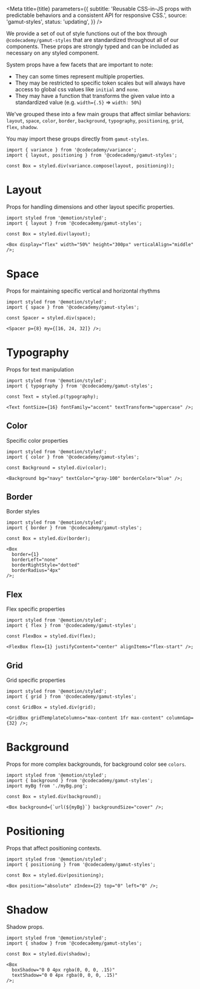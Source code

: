


<Meta
  title={title}
  parameters={{
    subtitle:
      'Reusable CSS-in-JS props with predictable behaviors and a consistent API for responsive CSS.',
    source: 'gamut-styles',
    status: 'updating',
  }}
/>

We provide a set of out of style functions out of the box through `@codecademy/gamut-styles` that are standardized throughout all of our components. These props are strongly typed and can be included as necessary on any styled component.

System props have a few facets that are important to note:

- They can some times represent multiple properties.
- They may be restricted to specific token scales but will always have access to global css values like `initial` and `none`.
- They may have a function that transforms the given value into a standardized value (e.g. `width={.5}` => `width: 50%`)

We've grouped these into a few main groups that affect simliar behaviors: `layout`, `space`, `color`, `border`, `background`, `typography`, `positioning`, `grid`, `flex`, `shadow`.

You may import these groups directly from `gamut-styles`.

```tsx
import { variance } from '@codecademy/variance';
import { layout, positioning } from '@codecademy/gamut-styles';

const Box = styled.div(variance.compose(layout, positioning));
```

# Layout

Props for handling dimensions and other layout specific properties.

```tsx
import styled from '@emotion/styled';
import { layout } from '@codecademy/gamut-styles';

const Box = styled.div(layout);

<Box display="flex" width="50%" height="300px" verticalAlign="middle" />;
```

<Story name="layout">
  <DataTable rows={getPropRows('layout')} columns={defaultColumns} />
</Story>

# Space

Props for maintaining specific vertical and horizontal rhythms

```tsx
import styled from '@emotion/styled';
import { space } from '@codecademy/gamut-styles';

const Spacer = styled.div(space);

<Spacer p={8} my={[16, 24, 32]} />;
```

<Story name="space">
  <DataTable rows={getPropRows('space')} columns={defaultColumns} />
</Story>

# Typography

Props for text manipulation

```tsx
import styled from '@emotion/styled';
import { typography } from '@codecademy/gamut-styles';

const Text = styled.p(typography);

<Text fontSize={16} fontFamily="accent" textTransform="uppercase" />;
```

<Story name="typography">
  <DataTable rows={getPropRows('typography')} columns={defaultColumns} />
</Story>

## Color

Specific color properties

```tsx
import styled from '@emotion/styled';
import { color } from '@codecademy/gamut-styles';

const Background = styled.div(color);

<Background bg="navy" textColor="gray-100" borderColor="blue" />;
```

<Story name="color">
  <DataTable rows={getPropRows('color')} columns={defaultColumns} />
</Story>

## Border

Border styles

```tsx
import styled from '@emotion/styled';
import { border } from '@codecademy/gamut-styles';

const Box = styled.div(border);

<Box
  border={1}
  borderLeft="none"
  borderRightStyle="dotted"
  borderRadius="4px"
/>;
```

<Story name="border">
  <DataTable rows={getPropRows('border')} columns={defaultColumns} />
</Story>

## Flex

Flex specific properties

```tsx
import styled from '@emotion/styled';
import { flex } from '@codecademy/gamut-styles';

const FlexBox = styled.div(flex);

<FlexBox flex={1} justifyContent="center" alignItems="flex-start" />;
```

<Story name="flex">
  <DataTable rows={getPropRows('flex')} columns={defaultColumns} />
</Story>

## Grid

Grid specific properties

```tsx
import styled from '@emotion/styled';
import { grid } from '@codecademy/gamut-styles';

const GridBox = styled.div(grid);

<GridBox gridTemplateColumns="max-content 1fr max-content" columnGap={32} />;
```

<Story name="grid">
  <DataTable rows={getPropRows('grid')} columns={defaultColumns} />
</Story>

# Background

Props for more complex backgrounds, for background color see `colors`.

```tsx
import styled from '@emotion/styled';
import { background } from '@codecademy/gamut-styles';
import myBg from './myBg.png';

const Box = styled.div(background);

<Box background={`url(${myBg}`} backgroundSize="cover" />;
```

<Story name="background">
  <DataTable rows={getPropRows('background')} columns={defaultColumns} />
</Story>

# Positioning

Props that affect positioning contexts.

```tsx
import styled from '@emotion/styled';
import { positioning } from '@codecademy/gamut-styles';

const Box = styled.div(positioning);

<Box position="absolute" zIndex={2} top="0" left="0" />;
```

<Story name="positioning">
  <DataTable rows={getPropRows('positioning')} columns={defaultColumns} />
</Story>

# Shadow

Shadow props.

```tsx
import styled from '@emotion/styled';
import { shadow } from '@codecademy/gamut-styles';

const Box = styled.div(shadow);

<Box
  boxShadow="0 0 4px rgba(0, 0, 0, .15)"
  textShadow="0 0 4px rgba(0, 0, 0, .15)"
/>;
```

<Story name="shadows">
  <DataTable rows={getPropRows('shadows')} columns={defaultColumns} />
</Story>
